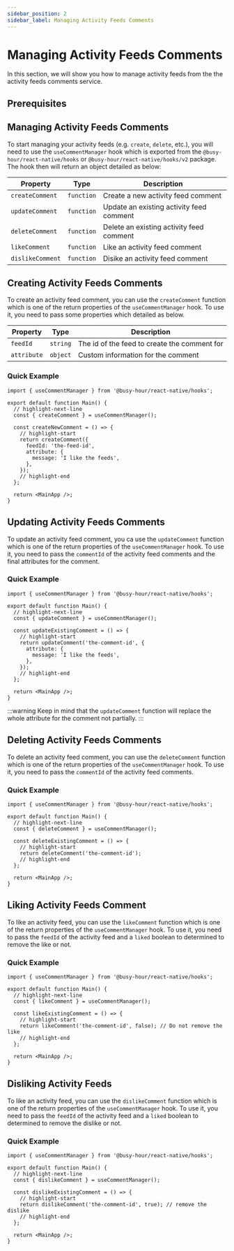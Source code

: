 ```yaml
---
sidebar_position: 2
sidebar_label: Managing Activity Feeds Comments
---
```



# Managing Activity Feeds Comments

In this section, we will show you how to manage activity feeds from the the activity feeds comments service.

## Prerequisites

<ActivityFeedPrerequisites />

## Managing Activity Feeds Comments

To start managing your activity feeds (e.g. `create`, `delete`, etc.), you will need to use the `useCommentManager` hook which is exported from the `@busy-hour/react-native/hooks` or `@busy-hour/react-native/hooks/v2` package. The hook then will return an object detailed as below:

| Property         | Type       | Description                              |
| ---------------- | ---------- | ---------------------------------------- |
| `createComment`  | `function` | Create a new activity feed comment       |
| `updateComment`  | `function` | Update an existing activity feed comment |
| `deleteComment`  | `function` | Delete an existing activity feed comment |
| `likeComment`    | `function` | Like an activity feed comment            |
| `dislikeComment` | `function` | Disike an activity feed comment          |

## Creating Activity Feeds Comments

To create an activity feed comment, you can use the `createComment` function which is one of the return properties of the `useCommentManager` hook. To use it, you need to pass some properties which detailed as below.

| Property    | Type     | Description                                  |
| ----------- | -------- | -------------------------------------------- |
| `feedId`    | `string` | The id of the feed to create the comment for |
| `attribute` | `object` | Custom information for the comment           |

### Quick Example

```tsx title="src/main.tsx"
import { useCommentManager } from '@busy-hour/react-native/hooks';

export default function Main() {
  // highlight-next-line
  const { createComment } = useCommentManager();

  const createNewComment = () => {
    // highlight-start
    return createComment({
      feedId: 'the-feed-id',
      attribute: {
        message: 'I like the feeds',
      },
    });
    // highlight-end
  };

  return <MainApp />;
}
```

## Updating Activity Feeds Comments

To update an activity feed comment, you ca use the `updateComment` function which is one of the return properties of the `useCommentManager` hook. To use it, you need to pass the `commentId` of the activity feed comments and the final attributes for the comment.

### Quick Example

```tsx title="src/main.tsx"
import { useCommentManager } from '@busy-hour/react-native/hooks';

export default function Main() {
  // highlight-next-line
  const { updateComment } = useCommentManager();

  const updateExistingComment = () => {
    // highlight-start
    return updateComment('the-comment-id', {
      attribute: {
        message: 'I like the feeds',
      },
    });
    // highlight-end
  };

  return <MainApp />;
}
```

:::warning
Keep in mind that the `updateComment` function will replace the whole attribute for the comment not partially.
:::

## Deleting Activity Feeds Comments

To delete an activity feed comment, you can use the `deleteComment` function which is one of the return properties of the `useCommentManager` hook. To use it, you need to pass the `commentId` of the activity feed comments.

### Quick Example

```tsx title="src/main.tsx"
import { useCommentManager } from '@busy-hour/react-native/hooks';

export default function Main() {
  // highlight-next-line
  const { deleteComment } = useCommentManager();

  const deleteExistingComment = () => {
    // highlight-start
    return deleteComment('the-comment-id');
    // highlight-end
  };

  return <MainApp />;
}
```

## Liking Activity Feeds Comment

To like an activity feed, you can use the `likeComment` function which is one of the return properties of the `useCommentManager` hook. To use it, you need to pass the `feedId` of the activity feed and a `liked` boolean to determined to remove the like or not.

### Quick Example

```tsx title="src/main.tsx"
import { useCommentManager } from '@busy-hour/react-native/hooks';

export default function Main() {
  // highlight-next-line
  const { likeComment } = useCommentManager();

  const likeExistingComment = () => {
    // highlight-start
    return likeComment('the-comment-id', false); // Do not remove the like
    // highlight-end
  };

  return <MainApp />;
}
```

## Disliking Activity Feeds

To like an activity feed, you can use the `dislikeComment` function which is one of the return properties of the `useCommentManager` hook. To use it, you need to pass the `feedId` of the activity feed and a `liked` boolean to determined to remove the dislike or not.

### Quick Example

```tsx title="src/main.tsx"
import { useCommentManager } from '@busy-hour/react-native/hooks';

export default function Main() {
  // highlight-next-line
  const { dislikeComment } = useCommentManager();

  const dislikeExistingComment = () => {
    // highlight-start
    return dislikeComment('the-comment-id', true); // remove the dislike
    // highlight-end
  };

  return <MainApp />;
}
```
